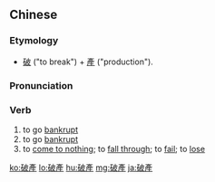 {{also|破産|破产}}
==Chinese==
{{zh-forms|s=破产}}

===Etymology===
* [[破]] ("to break") + [[產]] ("production").

===Pronunciation===
{{zh-pron
|m=pòchǎn
|c=po3 caan2
|h=pfs=pho-sán
|mn=qz,twv:phò͘-sán/tw,xm,zz:phò-sán
|cat=v
}}

===Verb===
{{zh-verb}}

# to go [[bankrupt]] {{gloss|losing all of one's assets}}
# to go [[bankrupt]] {{gloss|being legally declared insolvent}}
# to [[come to nothing]]; to [[fall through]]; to [[fail]]; to [[lose]]

{{zh-cat|Intermediate}}

[[ko:破產]]
[[lo:破產]]
[[hu:破產]]
[[mg:破產]]
[[ja:破產]]